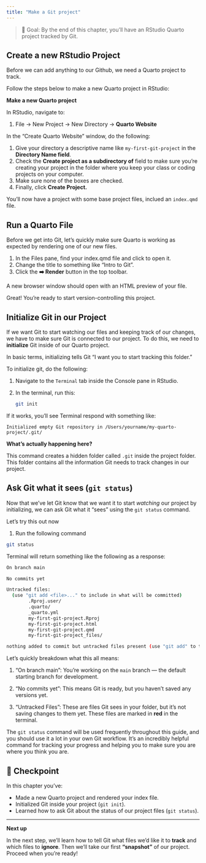 ```yaml
---
title: "Make a Git project"
---
```


> 🎯 Goal: By the end of this chapter, you’ll have an RStudio Quarto project tracked by Git.

## Create a new RStudio Project

Before we can add anything to our Github, we need a Quarto project to track.

Follow the steps below to make a new Quarto project in RStudio:

**Make a new Quarto project**

In RStudio, navigate to:

1. File → New Project → New Directory → **Quarto Website**

In the "Create Quarto Website" window, do the following:

1. Give your directory a descriptive name like `my-first-git-project` in the  **Directory Name field**.
2. Check the  **Create project as a subdirectory of** field to make sure you're creating your project in the folder where you keep your class or coding projects on your computer.
3.  Make sure none of the boxes are checked.
4.  Finally, click **Create Project.**

You’ll now have a project with some base project files, inclued an `index.qmd` file.

## Run a Quarto File 

Before we get into Git, let’s quickly make sure Quarto is working as expected by rendering one of our new files.

1. In the Files pane, find your index.qmd file and click to open it.
1. Change the title to something like "Intro to Git". 
4. Click the **➡️ Render** button in the top toolbar.

A new browser window should open with an HTML preview of your file.

Great! You’re ready to start version-controlling this project.

## Initialize Git in our Project

If we want Git to start watching our files and keeping track of our changes, we have to make sure Git is connected to our project. To do this, we need to **initialize** Git inside of our Quarto project.

In basic terms, initializing tells Git "I want you to start tracking this folder.”

To initialize git, do the following:

1. Navigate to the `Terminal` tab inside the Console pane in RStudio.

2. In the terminal, run this:

    ``` bash
    git init
    ```

If it works, you’ll see Terminal respond with something like:

`Initialized empty Git repository in /Users/yourname/my-quarto-project/.git/`

**What's actually happening here?**

This command creates a hidden folder called `.git` inside the project folder. This folder contains all the information Git needs to track changes in our project.

## Ask Git what it sees (`git status`)

Now that we've let Git know that we want it to start *watching* our project by initializing, we can ask Git what it "sees" using the `git status` command.

Let's try this out now

1. Run the following command

  ``` bash
  git status
  ```

Terminal will return something like the following as a response:

``` bash        
On branch main

No commits yet

Untracked files:
  (use "git add <file>..." to include in what will be committed)
        .Rproj.user/
        .quarto/
        _quarto.yml
        my-first-git-project.Rproj
        my-first-git-project.html
        my-first-git-project.qmd
        my-first-git-project_files/

nothing added to commit but untracked files present (use "git add" to track)
```

Let's quickly breakdown what this all means:

1. "On branch main": You're working on the `main` branch — the default starting branch for development.

2. "No commits yet": This means Git is ready, but you haven’t saved any versions yet.

3. "Untracked Files": These are files Git sees in your folder, but it’s not saving changes to them yet. These files are marked in <span class = "text-red">**red**</span> in the terminal.

The `git status` command will be used frequently throughout this guide, and you should use it a lot in your own Git workflow. It's an incredibly helpful command for tracking your progress and helping you to make sure you are where you think you are. 

## 🎯 Checkpoint

In this chapter you've:

 - Made a new Quarto project and rendered your index file.
 - Initialized Git inside your project (`git init`).
 - Learned how to ask Git about the status of our project files (`git status`).

---

**Next up**

In the next step, we'll learn how to tell Git what files we'd like it to **track** and which files to **ignore**. Then we'll take our first **"snapshot"** of our project. Proceed when you're ready!
